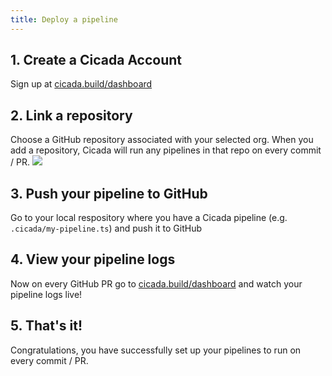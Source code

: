 ```yaml
---
title: Deploy a pipeline
---
```



## 1. Create a Cicada Account
Sign up at [cicada.build/dashboard](https://cicada.build/dashboard)


## 2. Link a repository
Choose a GitHub repository associated with your selected org. When you add a repository, Cicada will run any pipelines in that repo on every commit / PR.
<img src="/images/link-repository.png" />


## 3. Push your pipeline to GitHub

Go to your local respository where you have a Cicada pipeline (e.g. `.cicada/my-pipeline.ts`) and push it to GitHub

## 4. View your pipeline logs

Now on every GitHub PR go to [cicada.build/dashboard](https://cicada.build/dashboard) and watch your pipeline logs live!


## 5. That's it!
Congratulations, you have successfully set up your pipelines to run on every commit / PR.

